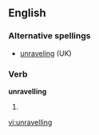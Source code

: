 ==English==

===Alternative spellings===
*[[unraveling]] (UK)

===Verb===
'''unravelling'''

#{{US}} {{present participle of|[[unravel]]}}

[[vi:unravelling]]